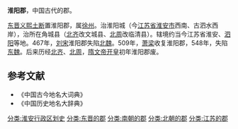 '''淮阳郡'''，中国古代的郡。

[[东晋|东晋]][[义熙_(东晋)|义熙]][[土断|土断]]置淮阳郡，属[[徐州|徐州]]。治淮阳城（今[[江苏省|江苏省]][[淮安市|淮安市]]西南、古泗水西岸），治所在角城县（[[北齐|北齐]]改文城县、[[北周|北周]]改临清县）。辖境约当今江苏省淮安、[[泗阳|泗阳]]等地。467年，[[刘宋|刘宋]]淮阳郡失陷[[北魏|北魏]]。509年，[[萧梁|萧梁]]收复淮阳郡，548年，失陷[[东魏|东魏]]。后来历经[[北齐|北齐]]、[[北周|北周]]，[[隋文帝|隋文帝]][[开皇|开皇]]初年淮阳郡废。

==参考文献==
* 《中国古今地名大词典》
* 《中国历史地名大辞典》

{{晉朝行政區劃|nocat}}
{{南朝行政區劃|nocat}}

[[分类:淮安行政区划史|分类:淮安行政区划史]]
[[分类:东晋的郡|分类:东晋的郡]]
[[分类:南朝的郡|分类:南朝的郡]]
[[分类:北朝的郡|分类:北朝的郡]]
[[分类:江苏的郡|分类:江苏的郡]]